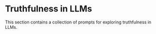 # Truthfulness in LLMs


This section contains a collection of prompts for exploring truthfulness in LLMs.


<ContentFileNames section="prompts/truthfulness" lang="zh"/>